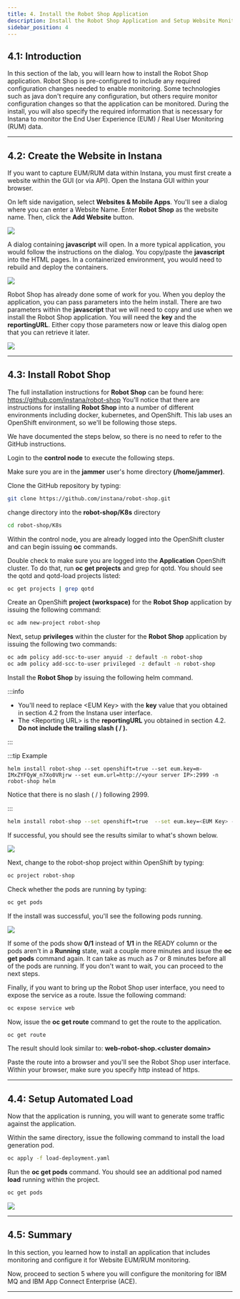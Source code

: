```yaml
---
title: 4. Install the Robot Shop Application
description: Install the Robot Shop Application and Setup Website Monitoring
sidebar_position: 4
---
```


## 4.1: Introduction

In this section of the lab, you will learn how to install the Robot Shop
application. Robot Shop is pre-configured to include any required configuration
changes needed to enable monitoring. Some technologies such as java don't
require any configuration, but others require monitor configuration changes so
that the application can be monitored. During the install, you will also specify
the required information that is necessary for Instana to monitor the End User
Experience (EUM) / Real User Monitoring (RUM) data.

---

## 4.2: Create the Website in Instana

If you want to capture EUM/RUM data within Instana, you must first create a
website within the GUI (or via API). Open the Instana GUI within your browser.

On left side navigation, select **Websites & Mobile Apps**. You'll see a dialog
where you can enter a Website Name. Enter **Robot Shop** as the website name.
Then, click the **Add Website** button.

![](images/addWebsite.png)

A dialog containing **javascript** will open. In a more typical application, you
would follow the instructions on the dialog. You copy/paste the **javascript**
into the HTML pages. In a containerized environment, you would need to rebuild and
deploy the containers.

![](images/websiteConfig2.png)

Robot Shop has already done some of work for you. When you deploy the
application, you can pass parameters into the helm install. There are two
parameters within the **javascript** that we will need to copy and use when we
install the Robot Shop application. You will need the **key** and the
**reportingURL**. Either copy those parameters now or leave this dialog open
that you can retrieve it later.

![](images/websiteConfig.png)

---

## 4.3: Install Robot Shop

The full installation instructions for **Robot Shop** can be found here:
https://github.com/instana/robot-shop You'll notice that there are instructions
for installing **Robot Shop** into a number of different environments including
docker, kubernetes, and OpenShift. This lab uses an OpenShift environment, so
we'll be following those steps.

We have documented the steps below, so there is no need to refer to the GitHub
instructions.

Login to the **control node** to execute the following steps.

Make sure you are in the **jammer** user's home directory **(/home/jammer)**.

Clone the GitHub repository by typing:

```sh
git clone https://github.com/instana/robot-shop.git

```

change directory into the **robot-shop/K8s** directory

```sh
cd robot-shop/K8s

```

Within the control node, you are already logged into the OpenShift cluster and
can begin issuing **oc** commands.

Double check to make sure you are logged into the **Application** OpenShift
cluster. To do that, run **oc get projects** and grep for qotd. You should see
the qotd and qotd-load projects listed:

```sh
oc get projects | grep qotd
```

Create an OpenShift **project (workspace)** for the **Robot Shop** application
by issuing the following command:

```sh
oc adm new-project robot-shop

```

Next, setup **privileges** within the cluster for the **Robot Shop** application
by issuing the following two commands:

```sh
oc adm policy add-scc-to-user anyuid -z default -n robot-shop
oc adm policy add-scc-to-user privileged -z default -n robot-shop

```

Install the **Robot Shop** by issuing the following helm command.

:::info

- You'll need to replace <EUM Key\> with the **key** value that you obtained in
  section 4.2 from the Instana user interface.
- The <Reporting URL\> is the **reportingURL** you obtained in section 4.2. **Do
  not include the trailing slash ( / ).**

:::

:::tip Example

`helm install robot-shop --set openshift=true --set eum.key=m-IMxZYFQyW_n7Xo0VRjrw --set eum.url=http://<your server IP>:2999 -n robot-shop helm`

Notice that there is no slash ( / ) following 2999.

:::

```sh
helm install robot-shop --set openshift=true  --set eum.key=<EUM Key> --set eum.url=<Reporting URL> -n robot-shop helm

```

If successful, you should see the results similar to what's shown below.

![](images/install.png)

Next, change to the robot-shop project within OpenShift by typing:

```sh
oc project robot-shop

```

Check whether the pods are running by typing:

```sh
oc get pods
```

If the install was successful, you'll see the following pods running.

![](images/pods.png)

If some of the pods show **0/1** instead of **1/1** in the READY column or the
pods aren't in a **Running** state, wait a couple more minutes and issue the
**oc get pods** command again. It can take as much as 7 or 8 minutes before all
of the pods are running. If you don't want to wait, you can proceed to the next
steps.

Finally, if you want to bring up the Robot Shop user interface, you need to
expose the service as a route. Issue the following command:

```sh
oc expose service web

```

Now, issue the **oc get route** command to get the route to the application.

```sh
oc get route

```

The result should look similar to: **web-robot-shop.<cluster domain\>**

Paste the route into a browser and you'll see the Robot Shop user interface.
Within your browser, make sure you specify http instead of https.

---

## 4.4: Setup Automated Load

Now that the application is running, you will want to generate some traffic
against the application.

Within the same directory, issue the following command to install the load
generation pod.

```sh
oc apply -f load-deployment.yaml
```

Run the **oc get pods** command. You should see an additional pod named **load**
running within the project.

```sh
oc get pods

```

![](images/load.png)

---

## 4.5: Summary

In this section, you learned how to install an application that includes
monitoring and configure it for Website EUM/RUM monitoring.

Now, proceed to section 5 where you will configure the monitoring for IBM MQ and
IBM App Connect Enterprise (ACE).

---

